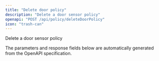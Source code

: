 ```yaml
---
title: "Delete door policy"
description: "Delete a door sensor policy"
openapi: "POST /api/policy/deleteDoorPolicy"
icon: "trash-can"
---
```


Delete a door sensor policy

<Note>
The parameters and response fields below are automatically generated from the OpenAPI specification.
</Note>
